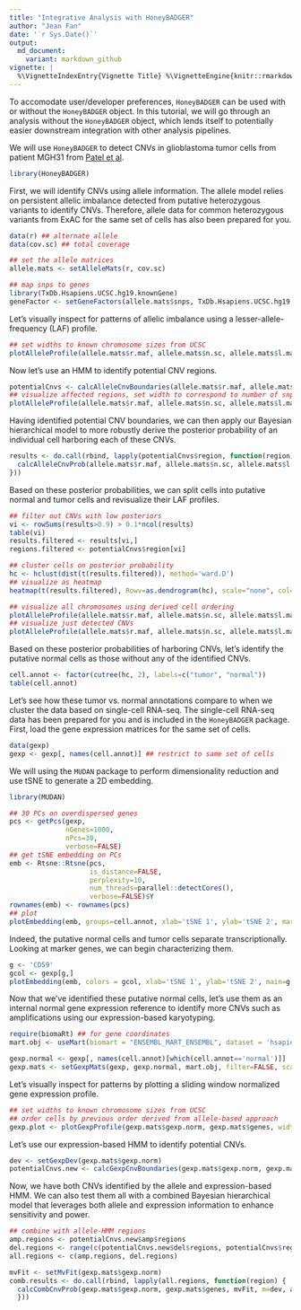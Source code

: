 ```yaml
---
title: "Integrative Analysis with HoneyBADGER"
author: "Jean Fan"
date: '`r Sys.Date()`'
output:
  md_document:
    variant: markdown_github
vignette: |
  %\VignetteIndexEntry{Vignette Title} %\VignetteEngine{knitr::rmarkdown} \usepackage[utf8]{inputenc}
---
```


To accomodate user/developer preferences, `HoneyBADGER` can be used with or without the `HoneyBADGER` object. In this tutorial, we will go through an analysis without the `HoneyBADGER` object, which lends itself to potentially easier downstream integration with other analysis pipelines.

We will use `HoneyBADGER` to detect CNVs in glioblastoma tumor cells from patient MGH31 from [Patel et al](http://science.sciencemag.org/content/344/6190/1396). 

```r
library(HoneyBADGER)
```

First, we will identify CNVs using allele information. The allele model relies on persistent allelic imbalance detected from putative heterozygous variants to identify CNVs. Therefore, allele data for common heterozygous variants from ExAC for the same set of cells has also been prepared for you. 

```r
data(r) ## alternate allele
data(cov.sc) ## total coverage
```

```r
## set the allele matrices
allele.mats <- setAlleleMats(r, cov.sc)

## map snps to genes
library(TxDb.Hsapiens.UCSC.hg19.knownGene)
geneFactor <- setGeneFactors(allele.mats$snps, TxDb.Hsapiens.UCSC.hg19.knownGene)
```

Let's visually inspect for patterns of allelic imbalance using a lesser-allele-frequency (LAF) profile.

```r
## set widths to known chromosome sizes from UCSC
plotAlleleProfile(allele.mats$r.maf, allele.mats$n.sc, allele.mats$l.maf, allele.mats$n.bulk, snps=allele.mats$snps, widths=c(249250621, 243199373, 198022430, 191154276, 180915260, 171115067, 159138663, 146364022, 141213431, 135534747, 135006516, 133851895, 115169878, 107349540, 102531392, 90354753, 81195210, 78077248, 59128983, 63025520, 51304566, 48129895)/1e7) 
```

Now let's use an HMM to identify potential CNV regions. 

```r
potentialCnvs <- calcAlleleCnvBoundaries(allele.mats$r.maf, allele.mats$n.sc, allele.mats$l.maf, allele.mats$n.bulk, snps=allele.mats$snps, geneFactor)
## visualize affected regions, set width to correspond to number of snps in affected region
plotAlleleProfile(allele.mats$r.maf, allele.mats$n.sc, allele.mats$l.maf, allele.mats$n.bulk, allele.mats$snps, region=potentialCnvs$region)
```

Having identified potential CNV boundaries, we can then apply our Bayesian hierarchical model to more robustly derive the posterior probability of an individual cell harboring each of these CNVs.

```r
results <- do.call(rbind, lapply(potentialCnvs$region, function(region) {
  calcAlleleCnvProb(allele.mats$r.maf, allele.mats$n.sc, allele.mats$l.maf, allele.mats$n.bulk, allele.mats$snps, geneFactor, region=region, verbose=FALSE)
}))
```

Based on these posterior probabilities, we can split cells into putative normal and tumor cells and revisualize their LAF profiles. 

```r
## filter out CNVs with low posteriors
vi <- rowSums(results>0.9) > 0.1*ncol(results)
table(vi)
results.filtered <- results[vi,]
regions.filtered <- potentialCnvs$region[vi]

## cluster cells on posterior probability
hc <- hclust(dist(t(results.filtered)), method='ward.D')
## visualize as heatmap
heatmap(t(results.filtered), Rowv=as.dendrogram(hc), scale="none", col=colorRampPalette(c('beige', 'grey', 'black'))(100))

## visualize all chromosomes using derived cell ordering
plotAlleleProfile(allele.mats$r.maf, allele.mats$n.sc, allele.mats$l.maf, allele.mats$n.bulk, allele.mats$snps, cellOrder = hc$labels[hc$order])
## visualize just detected CNVs
plotAlleleProfile(allele.mats$r.maf, allele.mats$n.sc, allele.mats$l.maf, allele.mats$n.bulk, allele.mats$snps, cellOrder = hc$labels[hc$order], region=regions.filtered) 
```

Based on these posterior probabilities of harboring CNVs, let's identify the putative normal cells as those without any of the identified CNVs.

```r
cell.annot <- factor(cutree(hc, 2), labels=c("tumor", "normal"))
table(cell.annot)
```

Let's see how these tumor vs. normal annotations compare to when we cluster the data based on single-cell RNA-seq. The single-cell RNA-seq data has been prepared for you and is included in the `HoneyBADGER` package. First, load the gene expression matrices for the same set of cells.

```r
data(gexp)
gexp <- gexp[, names(cell.annot)] ## restrict to same set of cells
```

We will using the `MUDAN` package to perform dimensionality reduction and use tSNE to generate a 2D embedding.

```r
library(MUDAN)

## 30 PCs on overdispersed genes
pcs <- getPcs(gexp, 
              nGenes=1000, 
              nPcs=30, 
              verbose=FALSE) 
## get tSNE embedding on PCs
emb <- Rtsne::Rtsne(pcs, 
                    is_distance=FALSE, 
                    perplexity=10, 
                    num_threads=parallel::detectCores(), 
                    verbose=FALSE)$Y 
rownames(emb) <- rownames(pcs)
## plot
plotEmbedding(emb, groups=cell.annot, xlab='tSNE 1', ylab='tSNE 2', mark.clusters=TRUE)
```

Indeed, the putative normal cells and tumor cells separate transcriptionally. Looking at marker genes, we can begin characterizing them.

```r
g <- 'CD59'
gcol <- gexp[g,]
plotEmbedding(emb, colors = gcol, xlab='tSNE 1', ylab='tSNE 2', main=g, zlim=c(-2,2))
```

Now that we've identified these putative normal cells, let's use them as an internal normal gene expression reference to identify more CNVs such as amplifications using our expression-based karyotyping.

```r
require(biomaRt) ## for gene coordinates
mart.obj <- useMart(biomart = "ENSEMBL_MART_ENSEMBL", dataset = 'hsapiens_gene_ensembl', host = "jul2015.archive.ensembl.org")

gexp.normal <- gexp[, names(cell.annot)[which(cell.annot=='normal')]]
gexp.mats <- setGexpMats(gexp, gexp.normal, mart.obj, filter=FALSE, scale=FALSE)
```

Let's visually inspect for patterns by plotting a sliding window normalized gene expression profile.

```r
## set widths to known chromosome sizes from UCSC
## order cells by previous order derived from allele-based approach
gexp.plot <- plotGexpProfile(gexp.mats$gexp.norm, gexp.mats$genes, widths=c(249250621, 243199373, 198022430, 191154276, 180915260, 171115067, 159138663, 146364022, 141213431, 135534747, 135006516, 133851895, 115169878, 107349540, 102531392, 90354753, 81195210, 78077248, 59128983, 63025520, 51304566, 48129895)/1e7, cellOrder=hc$labels[hc$order]) 
```

Let's use our expression-based HMM to identify potential CNVs.

```r
dev <- setGexpDev(gexp.mats$gexp.norm) 
potentialCnvs.new <- calcGexpCnvBoundaries(gexp.mats$gexp.norm, gexp.mats$genes, m=dev)
```

Now, we have both CNVs identified by the allele and expression-based HMM. We can also test them all with a combined Bayesian hierarchical model that leverages both allele and expression information to enhance sensitivity and power. 

```r
## combine with allele-HMM regions
amp.regions <- potentialCnvs.new$amp$regions
del.regions <- range(c(potentialCnvs.new$del$regions, potentialCnvs$regions)) 
all.regions <- c(amp.regions, del.regions)

mvFit <- setMvFit(gexp.mats$gexp.norm)
comb.results <- do.call(rbind, lapply(all.regions, function(region) {
  calcCombCnvProb(gexp.mats$gexp.norm, gexp.mats$genes, mvFit, m=dev, allele.mats$r.maf, allele.mats$n.sc, allele.mats$l.maf, allele.mats$n.bulk, allele.mats$snps, geneFactor, region=region) 
  }))
```



